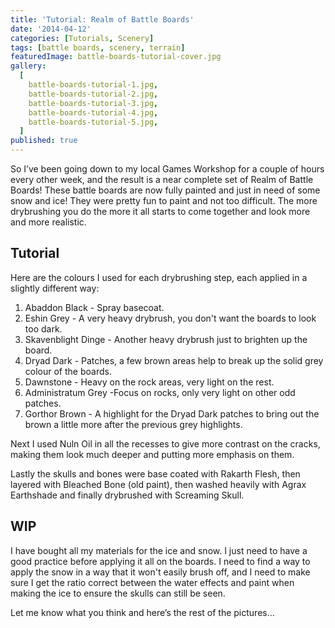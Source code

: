 ```yaml
---
title: 'Tutorial: Realm of Battle Boards'
date: '2014-04-12'
categories: [Tutorials, Scenery]
tags: [battle boards, scenery, terrain]
featuredImage: battle-boards-tutorial-cover.jpg
gallery:
  [
    battle-boards-tutorial-1.jpg,
    battle-boards-tutorial-2.jpg,
    battle-boards-tutorial-3.jpg,
    battle-boards-tutorial-4.jpg,
    battle-boards-tutorial-5.jpg,
  ]
published: true
---
```


So I’ve been going down to my local Games Workshop for a couple of hours every other week, and the result is a near
complete set of Realm of Battle Boards! These battle boards are now fully painted and just in need of some snow and
ice! They were pretty fun to paint and not too difficult. The more drybrushing you do the more it all starts to come
together and look more and more realistic.

## Tutorial

Here are the colours I used for each drybrushing step, each applied in a slightly different way:

1.  Abaddon Black - Spray basecoat.
2.  Eshin Grey - A very heavy drybrush, you don't want the boards to look too dark.
3.  Skavenblight Dinge - Another heavy drybrush just to brighten up the board.
4.  Dryad Dark - Patches, a few brown areas help to break up the solid grey colour of the boards.
5.  Dawnstone - Heavy on the rock areas, very light on the rest.
6.  Administratum Grey -Focus on rocks, only very light on other odd patches.
7.  Gorthor Brown - A highlight for the Dryad Dark patches to bring out the brown a little more after the previous
grey highlights.

Next I used Nuln Oil in all the recesses to give more contrast on the cracks, making them look much deeper and putting
more emphasis on them.

Lastly the skulls and bones were base coated with Rakarth Flesh, then layered with Bleached Bone (old paint), then
washed heavily with Agrax Earthshade and finally drybrushed with Screaming Skull.

## WIP

I have bought all my materials for the ice and snow. I just need to have a good practice before applying it all on the
boards. I need to find a way to apply the snow in a way that it won't easily brush off, and I need to make sure I get
the ratio correct between the water effects and paint when making the ice to ensure the skulls can still be seen.

Let me know what you think and here’s the rest of the pictures…
